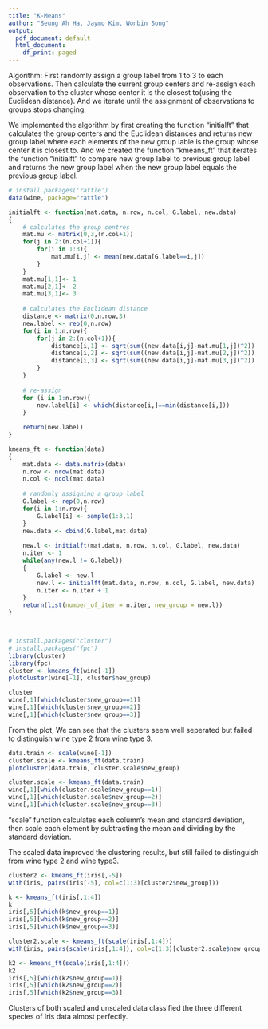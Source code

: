 ```yaml
---
title: "K-Means"
author: "Seung Ah Ha, Jaymo Kim, Wonbin Song"
output:
  pdf_document: default
  html_document:
    df_print: paged
---
```


Algorithm:
First randomly assign a group label from 1 to 3 to each observations.
Then calculate the current group centers and re-assign each observation to the 
cluster whose center it is the closest to(using the Euclidean distance). And we iterate until the assignment of observations to groups stops changing.


We implemented the algorithm by first creating the function "initialft" that calculates the group centers and the Euclidean distances and returns new group label
where each elements of the new group lable is the group whose center it is closest to. And we created the function "kmeans_ft" that iterates the function "initialft" to compare new group label to previous group label and returns the new group label when the new group label equals the previous group label.


```r

# install.packages('rattle')
data(wine, package="rattle")

initialft <- function(mat.data, n.row, n.col, G.label, new.data)
{
    # calculates the group centres
    mat.mu <- matrix(0,3,(n.col+1))
    for(j in 2:(n.col+1)){
        for(i in 1:3){
            mat.mu[i,j] <- mean(new.data[G.label==i,j])
        }
    }
    mat.mu[1,1]<- 1
    mat.mu[2,1]<- 2
    mat.mu[3,1]<- 3
    
    # calculates the Euclidean distance
    distance <- matrix(0,n.row,3)
    new.label <- rep(0,n.row)
    for(i in 1:n.row){
        for(j in 2:(n.col+1)){
            distance[i,1] <- sqrt(sum((new.data[i,j]-mat.mu[1,j])^2))
            distance[i,2] <- sqrt(sum((new.data[i,j]-mat.mu[2,j])^2))
            distance[i,3] <- sqrt(sum((new.data[i,j]-mat.mu[3,j])^2))
        }
    }
    
    # re-assign
    for (i in 1:n.row){
        new.label[i] <- which(distance[i,]==min(distance[i,]))
    }
    
    return(new.label)
}

kmeans_ft <- function(data)
{
    mat.data <- data.matrix(data)
    n.row <- nrow(mat.data)
    n.col <- ncol(mat.data)
    
    # randomly assigning a group label
    G.label <- rep(0,n.row)
    for(i in 1:n.row){
        G.label[i] <- sample(1:3,1)
    }
    new.data <- cbind(G.label,mat.data)
    
    new.l <- initialft(mat.data, n.row, n.col, G.label, new.data)
    n.iter <- 1
    while(any(new.l != G.label))
    {
        G.label <- new.l
        new.l <- initialft(mat.data, n.row, n.col, G.label, new.data)
        n.iter <- n.iter + 1
    }
    return(list(number_of_iter = n.iter, new_group = new.l))
}



# install.packages("cluster")
# install.packages("fpc")
library(cluster)
library(fpc)
cluster <- kmeans_ft(wine[-1])
plotcluster(wine[-1], cluster$new_group)

cluster
wine[,1][which(cluster$new_group==1)]
wine[,1][which(cluster$new_group==2)]
wine[,1][which(cluster$new_group==3)]

```

From the plot, We can see that the clusters seem well seperated but failed to distinguish wine type 2 from wine type 3.



```r

data.train <- scale(wine[-1])
cluster.scale <- kmeans_ft(data.train)
plotcluster(data.train, cluster.scale$new_group)

cluster.scale <- kmeans_ft(data.train)
wine[,1][which(cluster.scale$new_group==1)]
wine[,1][which(cluster.scale$new_group==2)]
wine[,1][which(cluster.scale$new_group==3)]
```

"scale" function calculates each column's mean and standard deviation, then scale each element by subtracting the mean and dividing by the standard deviation.

The scaled data improved the clustering results, but still failed to distinguish from wine type 2 and wine type3.


```r

cluster2 <- kmeans_ft(iris[,-5])
with(iris, pairs(iris[-5], col=c(1:3)[cluster2$new_group])) 

k <- kmeans_ft(iris[,1:4])
k
iris[,5][which(k$new_group==1)]
iris[,5][which(k$new_group==2)]
iris[,5][which(k$new_group==3)]
```

```r

cluster2.scale <- kmeans_ft(scale(iris[,1:4]))
with(iris, pairs(scale(iris[,1:4]), col=c(1:3)[cluster2.scale$new_group]))

k2 <- kmeans_ft(scale(iris[,1:4]))
k2
iris[,5][which(k2$new_group==1)]
iris[,5][which(k2$new_group==2)]
iris[,5][which(k2$new_group==3)]
```


Clusters of both scaled and unscaled data classified the three different species of Iris data almost perfectly.